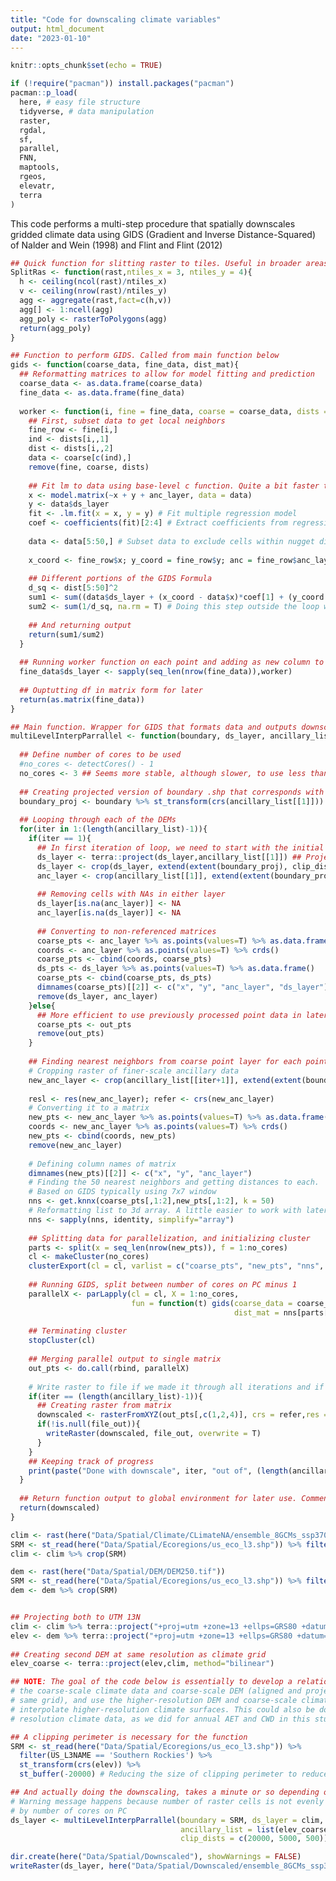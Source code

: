 ```yaml
---
title: "Code for downscaling climate variables"
output: html_document
date: "2023-01-10"
---
```


```r
knitr::opts_chunk$set(echo = TRUE)

if (!require("pacman")) install.packages("pacman")
pacman::p_load(
  here, # easy file structure
  tidyverse, # data manipulation
  raster,
  rgdal,
  sf,
  parallel,
  FNN,
  maptools,
  rgeos,
  elevatr,
  terra
)
```

This code performs a multi-step procedure that spatially downscales gridded climate data using GIDS (Gradient and Inverse Distance-Squared) of Nalder and Wein (1998) and Flint and Flint (2012)

```r
## Quick function for slitting raster to tiles. Useful in broader areas
SplitRas <- function(rast,ntiles_x = 3, ntiles_y = 4){
  h <- ceiling(ncol(rast)/ntiles_x)
  v <- ceiling(nrow(rast)/ntiles_y)
  agg <- aggregate(rast,fact=c(h,v))
  agg[] <- 1:ncell(agg)
  agg_poly <- rasterToPolygons(agg)
  return(agg_poly)
}

## Function to perform GIDS. Called from main function below
gids <- function(coarse_data, fine_data, dist_mat){
  ## Reformatting matrices to allow for model fitting and prediction
  coarse_data <- as.data.frame(coarse_data)
  fine_data <- as.data.frame(fine_data)
  
  worker <- function(i, fine = fine_data, coarse = coarse_data, dists = dist_mat){
    ## First, subset data to get local neighbors
    fine_row <- fine[i,]
    ind <- dists[i,,1]
    dist <- dists[i,,2]
    data <- coarse[c(ind),]
    remove(fine, coarse, dists)
    
    ## Fit lm to data using base-level c function. Quite a bit faster than lm()
    x <- model.matrix(~x + y + anc_layer, data = data)
    y <- data$ds_layer
    fit <- .lm.fit(x = x, y = y) # Fit multiple regression model
    coef <- coefficients(fit)[2:4] # Extract coefficients from regression model
    
    data <- data[5:50,] # Subset data to exclude cells within nugget distance of 1-cell resolution. Remove “goose egg” effect in interpolation
    
    x_coord <- fine_row$x; y_coord = fine_row$y; anc = fine_row$anc_layer # re-naming variables to make the lines (below) shorter
    
    ## Different portions of the GIDS Formula
    d_sq <- dist[5:50]^2
    sum1 <- sum((data$ds_layer + (x_coord - data$x)*coef[1] + (y_coord - data$y)*coef[2] + (anc - data$anc_layer)*coef[3])/(d_sq), na.rm = T)
    sum2 <- sum(1/d_sq, na.rm = T) # Doing this step outside the loop would probably increase speed, but also make things harder for me to follow
    
    ## And returning output
    return(sum1/sum2)
  }
  
  ## Running worker function on each point and adding as new column to df
  fine_data$ds_layer <- sapply(seq_len(nrow(fine_data)),worker)
  
  ## Ouptutting df in matrix form for later
  return(as.matrix(fine_data))
}

## Main function. Wrapper for GIDS that formats data and outputs downscaled grid
multiLevelInterpParrallel <- function(boundary, ds_layer, ancillary_list, clip_dists = c(20000, 5000, 500),file_out = NULL){
  
  ## Define number of cores to be used
  #no_cores <- detectCores() - 1
  no_cores <- 3 ## Seems more stable, although slower, to use less than half of cores
  
  ## Creating projected version of boundary .shp that corresponds with output projection
  boundary_proj <- boundary %>% st_transform(crs(ancillary_list[[1]]))
  
  ## Looping through each of the DEMs
  for(iter in 1:(length(ancillary_list)-1)){
    if(iter == 1){
      ## In first iteration of loop, we need to start with the initial ds_layer and ancillary dataset rather than interpolated data
      ds_layer <- terra::project(ds_layer,ancillary_list[[1]]) ## Projecting to align with ancillary data grid
      ds_layer <- crop(ds_layer, extend(extent(boundary_proj), clip_dists[iter])) ## Cropping to study bounds
      anc_layer <- crop(ancillary_list[[1]], extend(extent(boundary_proj), clip_dists[iter])) ## Cropping anc data to study bounds
      
      ## Removing cells with NAs in either layer
      ds_layer[is.na(anc_layer)] <- NA 
      anc_layer[is.na(ds_layer)] <- NA 
      
      ## Converting to non-referenced matrices
      coarse_pts <- anc_layer %>% as.points(values=T) %>% as.data.frame()
      coords <- anc_layer %>% as.points(values=T) %>% crds()
      coarse_pts <- cbind(coords, coarse_pts)
      ds_pts <- ds_layer %>% as.points(values=T) %>% as.data.frame()
      coarse_pts <- cbind(coarse_pts, ds_pts)
      dimnames(coarse_pts)[[2]] <- c("x", "y", "anc_layer", "ds_layer")
      remove(ds_layer, anc_layer)
    }else{
      ## More efficient to use previously processed point data in later iterations
      coarse_pts <- out_pts
      remove(out_pts)
    }
    
    ## Finding nearest neighbors from coarse point layer for each point in fine-scale ancillary layer
    # Cropping raster of finer-scale ancillary data
    new_anc_layer <- crop(ancillary_list[[iter+1]], extend(extent(boundary_proj), clip_dists[iter+1]))
    
    resl <- res(new_anc_layer); refer <- crs(new_anc_layer)
    # Converting it to a matrix
    new_pts <- new_anc_layer %>% as.points(values=T) %>% as.data.frame()
    coords <- new_anc_layer %>% as.points(values=T) %>% crds()
    new_pts <- cbind(coords, new_pts)
    remove(new_anc_layer)
    
    # Defining column names of matrix
    dimnames(new_pts)[[2]] <- c("x", "y", "anc_layer")
    # Finding the 50 nearest neighbors and getting distances to each. 
    # Based on GIDS typically using 7x7 window
    nns <- get.knnx(coarse_pts[,1:2],new_pts[,1:2], k = 50)
    # Reformatting list to 3d array. A little easier to work with later
    nns <- sapply(nns, identity, simplify="array")
    
    ## Splitting data for parallelization, and initializing cluster
    parts <- split(x = seq_len(nrow(new_pts)), f = 1:no_cores)
    cl <- makeCluster(no_cores)
    clusterExport(cl = cl, varlist = c("coarse_pts", "new_pts", "nns", "parts", "gids"), envir = environment())
    
    ## Running GIDS, split between number of cores on PC minus 1
    parallelX <- parLapply(cl = cl, X = 1:no_cores, 
                           fun = function(t) gids(coarse_data = coarse_pts, fine_data = new_pts[parts[[t]],],
                                                  dist_mat = nns[parts[[t]],,]))
    
    ## Terminating cluster
    stopCluster(cl)
    
    ## Merging parallel output to single matrix
    out_pts <- do.call(rbind, parallelX)
    
    # Write raster to file if we made it through all iterations and if path for outfile provided
    if(iter == (length(ancillary_list)-1)){
      ## Creating raster from matrix
      downscaled <- rasterFromXYZ(out_pts[,c(1,2,4)], crs = refer,res = resl)
      if(!is.null(file_out)){
        writeRaster(downscaled, file_out, overwrite = T)
      }
    }
    ## Keeping track of progress
    print(paste("Done with downscale", iter, "out of", (length(ancillary_list)-1)))
  }
  
  ## Return function output to global environment for later use. Comment out if just writing output to disk
  return(downscaled)
}
```

```r

clim <- rast(here("Data/Spatial/Climate/CLimateNA/ensemble_8GCMs_ssp370_2011_2040/ensemble_8GCMs_ssp370_2011_2040_bioclim/ensemble_8GCMs_ssp370_2011_2040_AHM.tif")) 
SRM <- st_read(here("Data/Spatial/Ecoregions/us_eco_l3.shp")) %>% filter(US_L3NAME == 'Southern Rockies') %>% st_transform(crs=crs(clim))
clim <- clim %>% crop(SRM)

dem <- rast(here("Data/Spatial/DEM/DEM250.tif"))
SRM <- st_read(here("Data/Spatial/Ecoregions/us_eco_l3.shp")) %>% filter(US_L3NAME == 'Southern Rockies') %>% st_transform(crs(dem))
dem <- dem %>% crop(SRM)


## Projecting both to UTM 13N
clim <- clim %>% terra::project("+proj=utm +zone=13 +ellps=GRS80 +datum=NAD83 +units=m +no_defs")
elev <- dem %>% terra::project("+proj=utm +zone=13 +ellps=GRS80 +datum=NAD83 +units=m +no_defs")
                      
## Creating second DEM at same resolution as climate grid 
elev_coarse <- terra::project(elev,clim, method="bilinear")
```

```r

## NOTE: The goal of the code below is essentially to develop a relationship between
# the coarse-scale climate data and coarse-scale DEM (aligned and projected to the
# same grid), and use the higher-resolution DEM and coarse-scale climate data to
# interpolate higher-resolution climate surfaces. This could also be done with higher-
# resolution climate data, as we did for annual AET and CWD in this study.

## A clipping perimeter is necessary for the function
SRM <- st_read(here("Data/Spatial/Ecoregions/us_eco_l3.shp")) %>% 
  filter(US_L3NAME == 'Southern Rockies') %>% 
  st_transform(crs(elev)) %>% 
  st_buffer(-20000) # Reducing the size of clipping perimeter to reduce edge effects. This is how the function is used

## And actually doing the downscaling, takes a minute or so depending on PC.
# Warning message happens because number of raster cells is not evenly divisible
# by number of cores on PC
ds_layer <- multiLevelInterpParrallel(boundary = SRM, ds_layer = clim,
                                      ancillary_list = list(elev_coarse, elev), 
                                      clip_dists = c(20000, 5000, 500))

dir.create(here("Data/Spatial/Downscaled"), showWarnings = FALSE)
writeRaster(ds_layer, here("Data/Spatial/Downscaled/ensemble_8GCMs_ssp370_2011_2040_AHM-downscaled.tif"))
```

